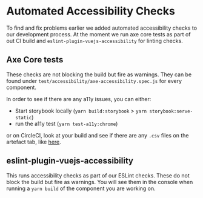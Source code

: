 <Meta title="Documentation/Standards/Accessibility/Automated Checks"/>

# Automated Accessibility Checks

To find and fix problems earlier we added automated accessibility checks to our development process. At the moment we run axe core tests as part of out CI build and `eslint-plugin-vuejs-accessibility` for linting checks.

## Axe Core tests
These checks are not blocking the build but fire as warnings. They can be found under `test/accessibility/axe-accessibility.spec.js` for every component.

In order to see if there are any a11y issues, you can either:

- Start storybook locally (`yarn build:storybook` > `yarn storybook:serve-static`)
- run the a11y test (`yarn test-a11y:chrome`)

or on CircleCI, look at your build and see if there are any `.csv` files on the artefact tab, like [here](https://app.circleci.com/pipelines/github/justeat/fozzie-components/4547/workflows/7df6a3be-0284-4838-a21f-7807441907c3/jobs/5998/artifacts).

## eslint-plugin-vuejs-accessibility

This runs accessibility checks as part of our ESLint checks. These do not block the build but fire as warnings. You will see them in the console when running a `yarn build` of the component you are working on.